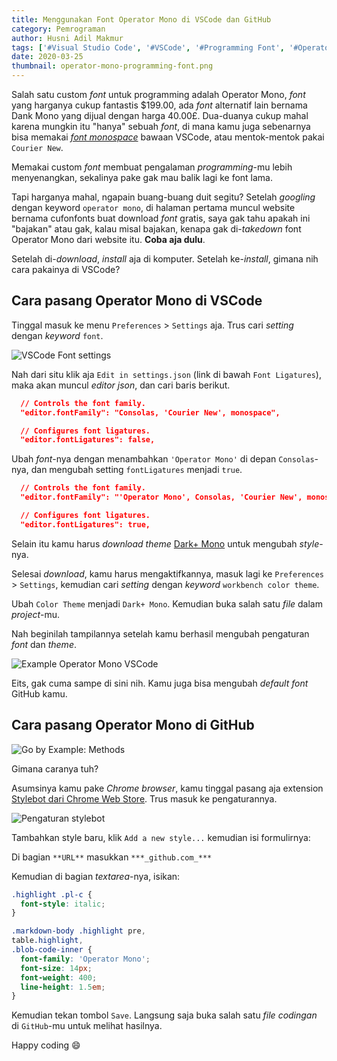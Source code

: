 ```yaml
---
title: Menggunakan Font Operator Mono di VSCode dan GitHub
category: Pemrograman
author: Husni Adil Makmur
tags: ['#Visual Studio Code', '#VSCode', '#Programming Font', '#Operator Mono']
date: 2020-03-25
thumbnail: operator-mono-programming-font.png
---
```


Salah satu custom _font_ untuk programming adalah Operator Mono, _font_ yang harganya cukup fantastis $199.00, ada _font_ alternatif lain bernama Dank Mono yang dijual dengan harga 40.00£. Dua-duanya cukup mahal karena mungkin itu "hanya" sebuah _font_, di mana kamu juga sebenarnya bisa memakai [_font monospace_](https://id.wikipedia.org/wiki/Monospace) bawaan VSCode, atau mentok-mentok pakai `Courier New`.

Memakai custom _font_ membuat pengalaman _programming_-mu lebih menyenangkan, sekalinya pake gak mau balik lagi ke font lama.

Tapi harganya mahal, ngapain buang-buang duit segitu? Setelah _googling_ dengan keyword `operator mono`, di halaman pertama muncul website bernama cufonfonts buat download _font_ gratis, saya gak tahu apakah ini "bajakan" atau gak, kalau misal bajakan, kenapa gak di-_takedown_ font Operator Mono dari website itu. **Coba aja dulu**.

Setelah di-_download_, _install_ aja di komputer. Setelah ke-_install_, gimana nih cara pakainya di VSCode?

## Cara pasang Operator Mono di VSCode

Tinggal masuk ke menu `Preferences` > `Settings` aja. Trus cari _setting_ dengan _keyword_ `font`.

![VSCode Font settings](./halaman-pengaturan-font.png 'Halaman pengaturan font')

Nah dari situ klik aja `Edit in settings.json` (link di bawah `Font Ligatures`), maka akan muncul _editor json_, dan cari baris berikut.

```json
  // Controls the font family.
  "editor.fontFamily": "Consolas, 'Courier New', monospace",

  // Configures font ligatures.
  "editor.fontLigatures": false,
```

Ubah _font_-nya dengan menambahkan `'Operator Mono'` di depan `Consolas`-nya, dan mengubah setting `fontLigatures` menjadi `true`.

```json
  // Controls the font family.
  "editor.fontFamily": "'Operator Mono', Consolas, 'Courier New', monospace",

  // Configures font ligatures.
  "editor.fontLigatures": true,
```

Selain itu kamu harus _download_ _theme_ [Dark+ Mono](https://marketplace.visualstudio.com/items?itemName=cmckni3.dark-plus-mono) untuk mengubah _style_-nya.

Selesai _download_, kamu harus mengaktifkannya, masuk lagi ke `Preferences` > `Settings`, kemudian cari _setting_ dengan _keyword_ `workbench color theme`.

Ubah `Color Theme` menjadi `Dark+ Mono`. Kemudian buka salah satu _file_ dalam _project_-mu.

Nah beginilah tampilannya setelah kamu berhasil mengubah pengaturan _font_ dan _theme_.

![Example Operator Mono VSCode](./example-operator-mono-vscode.png 'Tampilan editor setelah menggunakan Operator Mono dan Dark+ Mono.')

Eits, gak cuma sampe di sini nih. Kamu juga bisa mengubah _default_ _font_ GitHub kamu.

## Cara pasang Operator Mono di GitHub

![Go by Example: Methods](./gobyexample-methods.png 'Tampilan GitHub dengan font Operator Mono.')

Gimana caranya tuh?

Asumsinya kamu pake _Chrome browser_, kamu tinggal pasang aja extension [Stylebot dari Chrome Web Store](https://chrome.google.com/webstore/detail/stylebot/oiaejidbmkiecgbjeifoejpgmdaleoha?hl=id). Trus masuk ke pengaturannya.

![Pengaturan stylebot](./pengaturan-stylebot.png 'Pengaturan **Stylebot**.')

Tambahkan style baru, klik `Add a new style...` kemudian isi formulirnya:

Di bagian `**URL**` masukkan `***_github.com_***`

Kemudian di bagian _textarea_-nya, isikan:

```css
.highlight .pl-c {
  font-style: italic;
}

.markdown-body .highlight pre,
table.highlight,
.blob-code-inner {
  font-family: 'Operator Mono';
  font-size: 14px;
  font-weight: 400;
  line-height: 1.5em;
}
```

Kemudian tekan tombol `Save`. Langsung saja buka salah satu _file_ _codingan_ di `GitHub`-mu untuk melihat hasilnya.

Happy coding :smile:
